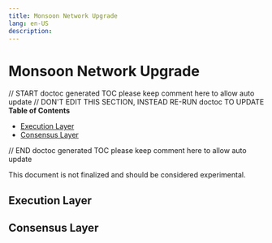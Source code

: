 ```yaml
---
title: Monsoon Network Upgrade
lang: en-US
description:
---
```


# Monsoon Network Upgrade

// START doctoc generated TOC please keep comment here to allow auto update
// DON'T EDIT THIS SECTION, INSTEAD RE-RUN doctoc TO UPDATE
**Table of Contents**

- [Execution Layer](#execution-layer)
- [Consensus Layer](#consensus-layer)

// END doctoc generated TOC please keep comment here to allow auto update

This document is not finalized and should be considered experimental.

## Execution Layer

## Consensus Layer
